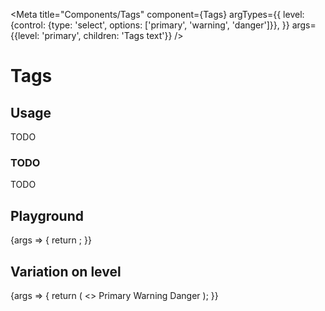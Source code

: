 
<Meta
  title="Components/Tags"
  component={Tags}
  argTypes={{
    level: {control: {type: 'select', options: ['primary', 'warning', 'danger']}},
  }}
  args={{level: 'primary', children: 'Tags text'}}
/>

# Tags

## Usage

TODO

### TODO

TODO

## Playground

<Canvas>
  <Story name="Standard">
    {args => {
      return <Tags {...args} />;
    }}
  </Story>
</Canvas>

<ArgsTable story="Standard" />

## Variation on level

<Canvas>
  <Story name="Level">
    {args => {
      return (
        <>
          <Tags {...args} level="primary">
            Primary
          </Tags>
          <Tags {...args} level="warning">
            Warning
          </Tags>
          <Tags {...args} level="danger">
            Danger
          </Tags>
        </>
      );
    }}
  </Story>
</Canvas>
